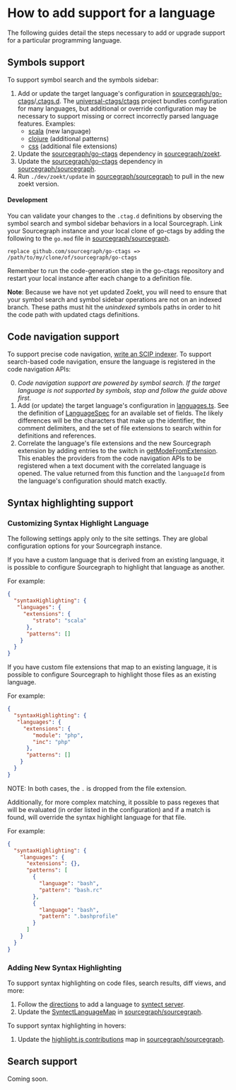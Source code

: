 # How to add support for a language

The following guides detail the steps necessary to add or upgrade support for a particular programming language.

## Symbols support

To support symbol search and the symbols sidebar:

1. Add or update the target language's configuration in [sourcegraph/go-ctags](https://github.com/sourcegraph/go-ctags)/[.ctags.d](https://github.com/sourcegraph/go-ctags/tree/main/ctagsdotd). The [universal-ctags/ctags](https://github.com/universal-ctags/ctags) project bundles configuration for many languages, but additional or override configuration may be necessary to support missing or correct incorrectly parsed language features. Examples:
    - [scala](https://github.com/sourcegraph/go-ctags/blob/main/ctagsdotd/scala.ctags) (new language)
    - [clojure](https://github.com/sourcegraph/go-ctags/blob/main/ctagsdotd/clojure.ctags) (additional patterns)
    - [css](https://github.com/sourcegraph/go-ctags/blob/main/ctagsdotd/css.ctags) (additional file extensions)
1. Update the [sourcegraph/go-ctags](https://github.com/sourcegraph/go-ctags) dependency in [sourcegraph/zoekt](https://github.com/sourcegraph/zoekt).
1. Update the [sourcegraph/go-ctags](https://github.com/sourcegraph/go-ctags) dependency in [sourcegraph/sourcegraph](https://github.com/sourcegraph/sourcegraph).
1. Run `./dev/zoekt/update` in [sourcegraph/sourcegraph](https://github.com/sourcegraph/sourcegraph) to pull in the new zoekt version.

#### Development

You can validate your changes to the `.ctag.d` definitions by observing the symbol search and symbol sidebar behaviors in a local Sourcegraph. Link your Sourcegraph instance and your local clone of go-ctags by adding the following to the `go.mod` file in [sourcegraph/sourcegraph](https://github.com/sourcegraph/sourcegraph).

```
replace github.com/sourcegraph/go-ctags => /path/to/my/clone/of/sourcegraph/go-ctags
```

Remember to run the code-generation step in the go-ctags repository and restart your local instance after each change to a definition file.

**Note**: Because we have not yet updated Zoekt, you will need to ensure that your symbol search and symbol sidebar operations are not on an indexed branch. These paths must hit the _unindexed_ symbols paths in order to hit the code path with updated ctags definitions.

## Code navigation support

To support precise code navigation, [write an SCIP indexer](/code_navigation/explanations/writing_an_indexer). To support search-based code navigation, ensure the language is registered in the code navigation APIs:

0. _Code navigation support are powered by symbol search. If the target language is not supported by symbols, stop and follow the guide above first._
1. Add (or update) the target language's configuration in [languages.ts](https://sourcegraph.com/github.com/sourcegraph/sourcegraph@main/-/blob/client/shared/src/codeintel/legacy-extensions/language-specs/languages.ts#L360). See the definition of [LanguageSpec](https://sourcegraph.com/github.com/sourcegraph/sourcegraph@main/-/blob/client/shared/src/codeintel/legacy-extensions/language-specs/language-spec.ts#L7) for an available set of fields. The likely differences will be the characters that make up the identifier, the comment delimiters, and the set of file extensions to search within for definitions and references.
1. Correlate the language's file extensions and the new Sourcegraph extension by adding entries to the switch in [getModeFromExtension](https://sourcegraph.com/github.com/sourcegraph/sourcegraph@main/-/blob/client/shared/src/languages.ts?L44#L40:10). This enables the providers from the code navigation APIs to be registered when a text document with the correlated language is opened. The value returned from this function and the `languageId` from the language's configuration should match exactly.

## Syntax highlighting support

### Customizing Syntax Highlight Language

The following settings apply only to the site settings. They are global configuration options for your Sourcegraph instance.

If you have a custom language that is derived from an existing language, it is possible to configure Sourcegraph to highlight that language as another.

For example:

```json
{
  "syntaxHighlighting": {
   "languages": {
     "extensions": {
        "strato": "scala"
      },
      "patterns": []
    }
  }
}
```

If you have custom file extensions that map to an existing language, it is possible to configure Sourcegraph to highlight those files as an existing language.

For example:

```json
{
  "syntaxHighlighting": {
   "languages": {
     "extensions": {
        "module": "php",
        "inc": "php"
      },
      "patterns": []
    }
  }
}
```

NOTE: In both cases, the `.` is dropped from the file extension.

Additionally, for more complex matching, it possible to pass regexes that will be evaluated (in order listed in the configuration) and if a match is found, will override the syntax highlight language for that file.

For example:

```json
{
  "syntaxHighlighting": {
    "languages": {
      "extensions": {},
      "patterns": [
        {
          "language": "bash",
          "pattern": "bash.rc"
        },
        {
          "language": "bash",
          "pattern": ".bashprofile"
        }
      ]
    }
  }
}
```

### Adding New Syntax Highlighting

To support syntax highlighting on code files, search results, diff views, and more:

1. Follow the [directions](https://github.com/sourcegraph/syntect_server#adding-languages) to add a language to [syntect server](https://github.com/sourcegraph/syntect_server).
1. Update the [SyntectLanguageMap](https://sourcegraph.com/github.com/sourcegraph/sourcegraph@56a9eec78566499b108e1f869712865d90cc29cf/-/blob/internal/highlight/syntect_language_map.go#L5:5) in [sourcegraph/sourcegraph](https://github.com/sourcegraph/sourcegraph).

To support syntax highlighting in hovers:

1. Update the [highlight.js contributions](https://sourcegraph.com/github.com/sourcegraph/sourcegraph@e7ffd56b10e9bae004dfbb5d7d1c1accc93072fd/-/blob/client/shared/src/highlight/contributions.ts#L21) map in [sourcegraph/sourcegraph](https://github.com/sourcegraph/sourcegraph).

## Search support

Coming soon.
